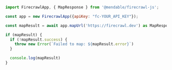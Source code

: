 ```js Node
import FirecrawlApp, { MapResponse } from '@mendable/firecrawl-js';

const app = new FirecrawlApp({apiKey: "fc-YOUR_API_KEY"});

const mapResult = await app.mapUrl('https://firecrawl.dev') as MapResponse;

if (mapResult) {
  if (!mapResult.success) {
    throw new Error(`Failed to map: ${mapResult.error}`)
  }

  console.log(mapResult)
}
```
